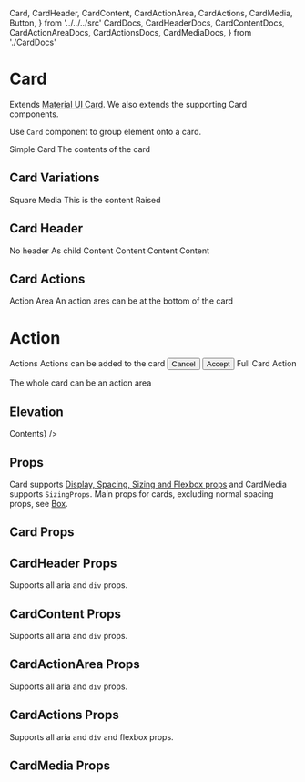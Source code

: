   Card,
  CardHeader,
  CardContent,
  CardActionArea,
  CardActions,
  CardMedia,
  Button,
} from '../../../src'
  CardDocs,
  CardHeaderDocs,
  CardContentDocs,
  CardActionAreaDocs,
  CardActionsDocs,
  CardMediaDocs,
} from './CardDocs'

<Meta title="Components/Card" component={Card} />

# Card

Extends [Material UI Card](https://material-ui.com/components/cards/). We also extends the supporting Card components.

Use `Card` component to group element onto a card.

<Canvas>
  <Story name="default">
    <Card>
      <CardHeader>Simple Card</CardHeader>
      <CardContent>The contents of the card</CardContent>
    </Card>
  </Story>
</Canvas>

## Card Variations

<Canvas>
  <Story name="square">
    <Card m={4} square={true}>
      <CardHeader>Square</CardHeader>
    </Card>
  </Story>
  <Story name="image">
    <Card m={4}>
      <CardMedia image={bgImage} title="Committed image">
        <CardHeader>Media</CardHeader>
        <CardContent>This is the content</CardContent>
      </CardMedia>
    </Card>
  </Story>
  <Story name="raised">
    <Card m={4} raised={true}>
      <CardHeader>Raised</CardHeader>
    </Card>
  </Story>
</Canvas>

## Card Header

<Canvas>
  <Story name="no header">
    <Card m={4} width={[1, 1 / 2]}>
      <CardContent>No header</CardContent>
    </Card>
  </Story>
  <Story name="header as child">
    <Card m={4} width={[1, 1 / 2]}>
      <CardHeader>As child</CardHeader>
      <CardContent>Content</CardContent>
    </Card>
  </Story>
  <Story name="header as title">
    <Card m={4} width={[1, 1 / 2]}>
      <CardHeader title="header as title" />
      <CardContent>Content</CardContent>
    </Card>
  </Story>
  <Story name="header and subheader">
    <Card m={4} width={[1, 1 / 2]}>
      <CardHeader title="Title" subheader="and subheader" />
      <CardContent>Content</CardContent>
    </Card>
  </Story>
  <Story name="header with avatar">
    <Card m={4} width={[1, 1 / 2]}>
      <CardHeader avatar={'A'} title="Avatar" />
      <CardContent>Content</CardContent>
    </Card>
  </Story>
</Canvas>

## Card Actions

<Canvas>
  <Story name="action area">
    <Card m={4} width={[1, 1 / 3]}>
      <CardHeader>Action Area</CardHeader>
      <CardContent>An action ares can be at the bottom of the card</CardContent>
      <CardActionArea onClick={action('action')}>
        <h1 style={{ textAlign: 'center' }}>Action</h1>
      </CardActionArea>
    </Card>
  </Story>
  <Story name="action buttons">
    <Card m={4} width={[1, 1 / 3]}>
      <CardHeader>Actions</CardHeader>
      <CardContent>Actions can be added to the card</CardContent>
      <CardActions>
        <Button color={'default'} variant={'text'} onClick={action('cancel')}>
          Cancel
        </Button>
        <Button color={'primary'} onClick={action('accept')}>
          Accept
        </Button>
      </CardActions>
    </Card>
  </Story>
  <Story name="action full">
    <Card m={4} width={[1, null, 1 / 3]}>
      <CardActionArea onClick={action('full')}>
        <CardMedia height="120px" image={bgImage} title="Committed image" />
        <CardHeader>Full Card Action</CardHeader>
        <CardContent>
          <p>The whole card can be an action area</p>
        </CardContent>
      </CardActionArea>
    </Card>
  </Story>
</Canvas>

## Elevation

<Canvas>
  <Cartesian
    component={Card}
    margin={4}
    elevation={[0, 1, 2, 3, 4, 6]}
    children={<CardContent>Contents</CardContent>}
  />
</Canvas>

## Props

Card supports [Display, Spacing, Sizing and Flexbox props](/components/?path=/docs/design-system-positioning--page) and CardMedia supports `SizingProps`.
Main props for cards, excluding normal spacing props, see [Box](/components/box).

## Card Props

<ArgsTable of={CardDocs} />

## CardHeader Props

Supports all aria and `div` props.

<ArgsTable of={CardHeaderDocs} />

## CardContent Props

Supports all aria and `div` props.

<ArgsTable of={CardContentDocs} />

## CardActionArea Props

Supports all aria and `div` props.

<ArgsTable of={CardActionAreaDocs} />

## CardActions Props

Supports all aria and `div` and flexbox props.

<ArgsTable of={CardActionsDocs} />

## CardMedia Props

<ArgsTable of={CardMediaDocs} />
